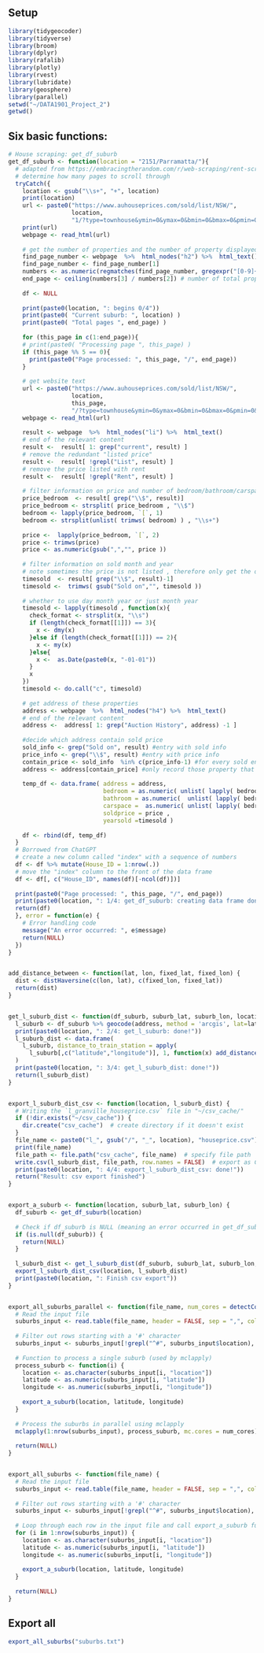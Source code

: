 ## Setup
```r
library(tidygeocoder)
library(tidyverse)
library(broom)
library(dplyr)
library(rafalib)
library(plotly)
library(rvest)
library(lubridate)
library(geosphere)
library(parallel)
setwd("~/DATA1901_Project_2")
getwd()
```

## Six basic functions:
```r
# House scraping: get_df_suburb
get_df_suburb <- function(location = "2151/Parramatta/"){
  # adapted from https://embracingtherandom.com/r/web-scraping/rent-scraping/
  # determine how many pages to scroll through 
  tryCatch({
    location <- gsub("\\s+", "+", location)
    print(location)
    url <- paste0("https://www.auhouseprices.com/sold/list/NSW/", 
                  location, 
                  "1/?type=townhouse&ymin=0&ymax=0&bmin=0&bmax=0&pmin=0&pmax=0&sort=date&kw=") # type set to townhouse, no other filtering
    print(url)
    webpage <- read_html(url)
    
    # get the number of properties and the number of property displayed on each page 
    find_page_number <- webpage  %>%  html_nodes("h2") %>%  html_text() 
    find_page_number <- find_page_number[1]
    numbers <- as.numeric(regmatches(find_page_number, gregexpr("[0-9]+", find_page_number))[[1]])
    end_page <- ceiling(numbers[3] / numbers[2]) # number of total properties / number on page  = total number of pages
    
    df <- NULL
    
    print(paste0(location, ": begins 0/4"))
    print(paste0( "Current suburb: ", location) )
    print(paste0( "Total pages ", end_page) )
    
    for (this_page in c(1:end_page)){
    # print(paste0( "Processing page ", this_page) )
    if (this_page %% 5 == 0){
      print(paste0("Page processed: ", this_page, "/", end_page))
    }
    
    # get website text
    url <- paste0("https://www.auhouseprices.com/sold/list/NSW/", 
                  location, 
                  this_page, 
                  "/?type=townhouse&ymin=0&ymax=0&bmin=0&bmax=0&pmin=0&pmax=0&sort=date&kw=") # type set to townhouse, no other filtering 
    webpage <- read_html(url)
    
    result <- webpage  %>%  html_nodes("li") %>%  html_text() 
    # end of the relevant content 
    result <-  result[ 1: grep("current", result) ]
    # remove the redundant "listed price" 
    result <-  result[ !grepl("List", result) ]
    # remove the price listed with rent
    result <-  result[ !grepl("Rent", result) ]
    
    # filter information on price and number of bedroom/bathroom/carspace
    price_bedroom  <- result[ grep("\\$", result)]
    price_bedroom <- strsplit( price_bedroom , "\\$")
    bedroom <- lapply(price_bedroom, `[`, 1)
    bedroom <- strsplit(unlist( trimws( bedroom) ) , "\\s+")
    
    price <-  lapply(price_bedroom, `[`, 2)
    price <- trimws(price)
    price <- as.numeric(gsub(",","", price ))
    
    # filter information on sold month and year
    # note sometimes the price is not listed , therefore only get the ones with the price 
    timesold  <- result[ grep("\\$", result)-1]
    timesold <-  trimws( gsub("Sold on","", timesold )) 
    
    # whether to use day month year or just month year
    timesold <- lapply(timesold , function(x){
      check_format <- strsplit(x, "\\s")
      if (length(check_format[[1]]) == 3){
        x <- dmy(x)
      }else if (length(check_format[[1]]) == 2){
        x <- my(x)
      }else{
        x <-  as.Date(paste0(x, "-01-01"))
      }
      x
    })
    timesold <- do.call("c", timesold)
    
    # get address of these properties
    address <- webpage  %>%  html_nodes("h4") %>%  html_text() 
    # end of the relevant content 
    address <-  address[ 1: grep("Auction History", address) -1 ]
    
    #decide which address contain sold price  
    sold_info <- grep("Sold on", result) #entry with sold info
    price_info <- grep("\\$", result) #entry with price info
    contain_price <- sold_info  %in% c(price_info-1) #for every sold entry, the immediate next row should be price, if not, then this sold entry does not have price record 
    address <- address[contain_price] #only record those property that has price recorded
    
    temp_df <- data.frame( address = address, 
                           bedroom = as.numeric( unlist( lapply( bedroom, `[`, 1) ) ) , 
                           bathroom = as.numeric(  unlist( lapply( bedroom, `[`, 2) )) ,  
                           carspace =  as.numeric( unlist( lapply( bedroom, `[`, 3) )), 
                           soldprice = price ,
                           yearsold =timesold )
    
    df <- rbind(df, temp_df)
  }
  # Borrowed from ChatGPT
  # create a new column called "index" with a sequence of numbers
  df <- df %>% mutate(House_ID = 1:nrow(.))
  # move the "index" column to the front of the data frame
  df <- df[, c("House_ID", names(df)[-ncol(df)])]
  
  print(paste0("Page processed: ", this_page, "/", end_page))
  print(paste0(location, ": 1/4: get_df_suburb: creating data frame done!"))
  return(df)
  }, error = function(e) {
    # Error handling code
    message("An error occurred: ", e$message)
    return(NULL)
  })
}


add_distance_between <- function(lat, lon, fixed_lat, fixed_lon) {
  dist <- distHaversine(c(lon, lat), c(fixed_lon, fixed_lat))
  return(dist)
}  


get_l_suburb_dist <- function(df_suburb, suburb_lat, suburb_lon, location) {
  l_suburb <- df_suburb %>% geocode(address, method = 'arcgis', lat=latitude, long=longitude)
  print(paste0(location, ": 2/4: get_l_suburb: done!"))
  l_suburb_dist <- data.frame(
    l_suburb, distance_to_train_station = apply(
      l_suburb[,c("latitude","longitude")], 1, function(x) add_distance_between(x[1], x[2], suburb_lat, suburb_lon))
  )
  print(paste0(location, ": 3/4: get_l_suburb_dist: done!"))
  return(l_suburb_dist)
}


export_l_suburb_dist_csv <- function(location, l_suburb_dist) {
  # Writing the `l_granville_houseprice.csv` file in "~/csv_cache/"
  if (!dir.exists("~/csv_cache")) {
    dir.create("csv_cache")  # create directory if it doesn't exist
  }
  file_name <- paste0("l_", gsub("/", "_", location), "houseprice.csv")
  print(file_name)
  file_path <- file.path("csv_cache", file_name)  # specify file path
  write.csv(l_suburb_dist, file_path, row.names = FALSE)  # export as CSV file
  print(paste0(location, ": 4/4: export_l_suburb_dist_csv: done!"))
  return("Result: csv export finished")
}


export_a_suburb <- function(location, suburb_lat, suburb_lon) {
  df_suburb <- get_df_suburb(location)
  
  # Check if df_suburb is NULL (meaning an error occurred in get_df_suburb)
  if (is.null(df_suburb)) {
    return(NULL)
  }
  
  l_suburb_dist <- get_l_suburb_dist(df_suburb, suburb_lat, suburb_lon, location)
  export_l_suburb_dist_csv(location, l_suburb_dist)
  print(paste0(location, ": Finish csv export"))
}


export_all_suburbs_parallel <- function(file_name, num_cores = detectCores()) {
  # Read the input file
  suburbs_input <- read.table(file_name, header = FALSE, sep = ",", col.names = c("location", "latitude", "longitude"), strip.white = TRUE, comment.char = "", quote = "")
  
  # Filter out rows starting with a '#' character
  suburbs_input <- suburbs_input[!grepl("^#", suburbs_input$location), ]
  
  # Function to process a single suburb (used by mclapply)
  process_suburb <- function(i) {
    location <- as.character(suburbs_input[i, "location"])
    latitude <- as.numeric(suburbs_input[i, "latitude"])
    longitude <- as.numeric(suburbs_input[i, "longitude"])
    
    export_a_suburb(location, latitude, longitude)
  }
  
  # Process the suburbs in parallel using mclapply
  mclapply(1:nrow(suburbs_input), process_suburb, mc.cores = num_cores)
  
  return(NULL)
}


export_all_suburbs <- function(file_name) {
  # Read the input file
  suburbs_input <- read.table(file_name, header = FALSE, sep = ",", col.names = c("location", "latitude", "longitude"), strip.white = TRUE, comment.char = "", quote = "")
  
  # Filter out rows starting with a '#' character
  suburbs_input <- suburbs_input[!grepl("^#", suburbs_input$location), ]
  
  # Loop through each row in the input file and call export_a_suburb function
  for (i in 1:nrow(suburbs_input)) {
    location <- as.character(suburbs_input[i, "location"])
    latitude <- as.numeric(suburbs_input[i, "latitude"])
    longitude <- as.numeric(suburbs_input[i, "longitude"])
    
    export_a_suburb(location, latitude, longitude)
  }
  
  return(NULL)
}
```


## Export all
```r
export_all_suburbs("suburbs.txt")
```

